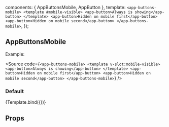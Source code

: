 
<Meta
  title="ui-kit/AppButtonsMobile"
  component={AppButtonsMobile}
/>

  components: { AppButtonsMobile, AppButton },
  template: `
    <app-buttons-mobile>
      <template #mobile-visible>
        <app-button>Always is showing</app-button>
      </template>
      <app-button>Hidden on mobile first</app-button>
      <app-button>Hidden on mobile second</app-button>
    </app-buttons-mobile>
  `,
});

## AppButtonsMobile

Example:

<Source
  code={`<app-buttons-mobile>
      <template v-slot:mobile-visible>
        <app-button>Always is showing</app-button>
      </template>
      <app-button>Hidden on mobile first</app-button>
      <app-button>Hidden on mobile second</app-button>
    </app-buttons-mobile>`}
/>

### Default

<Canvas>
  <Story name="Default view">{Template.bind({})}</Story>
</Canvas>

## Props

<ArgsTable story="Default view" />
